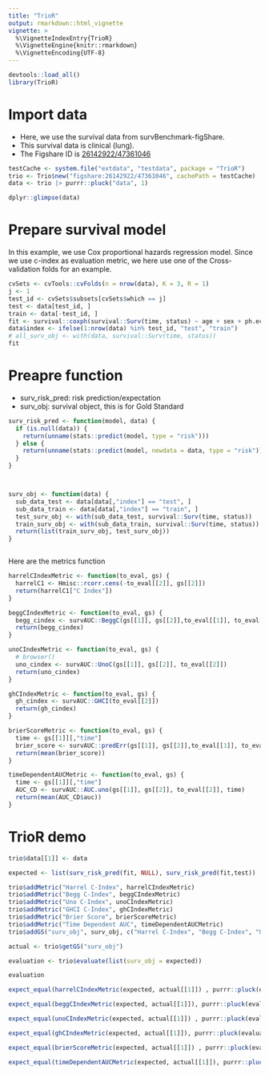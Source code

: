 ```yaml
---
title: "TrioR"
output: rmarkdown::html_vignette
vignette: >
  %\VignetteIndexEntry{TrioR}
  %\VignetteEngine{knitr::rmarkdown}
  %\VignetteEncoding{UTF-8}
--- 
```


```r
devtools::load_all()
library(TrioR)
```

# Import data

- Here, we use the survival data from survBenchmark-figShare. 
- This survival data is clinical (lung). 
- The Figshare ID is [26142922/47361046](https://figshare.com/articles/dataset/SurvBenchmark_comprehensive_benchmarking_study_of_survival_analysis_methods_using_both_omics_data_and_clinical_data/26142922?file=47361046) 


```r
testCache <- system.file("extdata", "testdata", package = "TrioR")
trio <- Trio$new("figshare:26142922/47361046", cachePath = testCache)
data <- trio |> purrr::pluck("data", 1)

dplyr::glimpse(data)
```

# Prepare survival model 

In this example, we use Cox proportional hazards regression model. 
Since we use c-index as evaluation metric, we here use one of the Cross-validation folds for an example. 

```r
cvSets <- cvTools::cvFolds(n = nrow(data), K = 3, R = 1)
j <- 1
test_id <- cvSets$subsets[cvSets$which == j]
test <- data[test_id, ]
train <- data[-test_id, ]
fit <- survival::coxph(survival::Surv(time, status) ~ age + sex + ph.ecog + pat.karno + meal.cal + wt.loss, data = train)
data$index <- ifelse(1:nrow(data) %in% test_id, "test", "train")
# all_surv_obj <- with(data, survival::Surv(time, status))
fit
```

# Preapre function

- surv_risk_pred: risk prediction/expectation
- surv_obj: survival object, this is for Gold Standard

```r
surv_risk_pred <- function(model, data) {
  if (is.null(data)) {
    return(unname(stats::predict(model, type = "risk")))
  } else {
    return(unname(stats::predict(model, newdata = data, type = "risk")))
  }
}



surv_obj <- function(data) {
  sub_data_test <- data[data[,"index"] == "test", ]
  sub_data_train <- data[data[,"index"] == "train", ]
  test_surv_obj <- with(sub_data_test, survival::Surv(time, status))
  train_surv_obj <- with(sub_data_train, survival::Surv(time, status))
  return(list(train_surv_obj, test_surv_obj))
}



```

Here are the metrics function

```r
harrelCIndexMetric <- function(to_eval, gs) {
  harrelC1 <- Hmisc::rcorr.cens(-to_eval[[2]], gs[[2]])
  return(harrelC1["C Index"])
}

beggCIndexMetric <- function(to_eval, gs) {
  begg_cindex <- survAUC::BeggC(gs[[1]], gs[[2]],to_eval[[1]], to_eval[[2]])
  return(begg_cindex)
}

unoCIndexMetric <- function(to_eval, gs) {
  # browser()
  uno_cindex <- survAUC::UnoC(gs[[1]], gs[[2]], to_eval[[2]])
  return(uno_cindex)
}

ghCIndexMetric <- function(to_eval, gs) {
  gh_cindex <- survAUC::GHCI(to_eval[[2]])
  return(gh_cindex)
}

brierScoreMetric <- function(to_eval, gs) {
  time <- gs[[1]][,"time"]
  brier_score <- survAUC::predErr(gs[[1]], gs[[2]],to_eval[[1]], to_eval[[2]],times=time, type = "brier", int.type = "unweighted")$error
  return(mean(brier_score))
}

timeDependentAUCMetric <- function(to_eval, gs) {
  time <- gs[[1]][,"time"]
  AUC_CD <- survAUC::AUC.uno(gs[[1]], gs[[2]], to_eval[[2]], time)
  return(mean(AUC_CD$auc))
}

```


# TrioR demo

```r
trio$data[[1]] <- data

expected <- list(surv_risk_pred(fit, NULL), surv_risk_pred(fit,test))

trio$addMetric("Harrel C-Index", harrelCIndexMetric)
trio$addMetric("Begg C-Index", beggCIndexMetric)
trio$addMetric("Uno C-Index", unoCIndexMetric)
trio$addMetric("GHCI C-Index", ghCIndexMetric)
trio$addMetric("Brier Score", brierScoreMetric)
trio$addMetric("Time Dependent AUC", timeDependentAUCMetric)
trio$addGS("surv_obj", surv_obj, c("Harrel C-Index", "Begg C-Index", "Uno C-Index", "GHCI C-Index", "Brier Score", "Time Dependent AUC"))

actual <- trio$getGS("surv_obj") 


```

```r
evaluation <- trio$evaluate(list(surv_obj = expected))

evaluation

```

```r
expect_equal(harrelCIndexMetric(expected, actual[[1]]) , purrr::pluck(evaluation, "surv_obj", "Harrel C-Index")) 

expect_equal(beggCIndexMetric(expected, actual[[1]]), purrr::pluck(evaluation, "surv_obj", "Begg C-Index"))  

expect_equal(unoCIndexMetric(expected, actual[[1]]) , purrr::pluck(evaluation, "surv_obj", "Uno C-Index")) 

expect_equal(ghCIndexMetric(expected, actual[[1]]), purrr::pluck(evaluation, "surv_obj", "GHCI C-Index"))  

expect_equal(brierScoreMetric(expected, actual[[1]]) , purrr::pluck(evaluation, "surv_obj", "Brier Score")) 

expect_equal(timeDependentAUCMetric(expected, actual[[1]]), purrr::pluck(evaluation, "surv_obj", "Time Dependent AUC"))  
```


